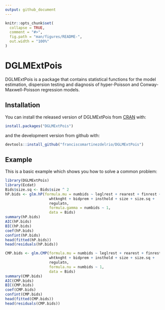```yaml
---
output: github_document
---
```


<!-- README.md is generated from README.Rmd. Please edit that file -->

```r
knitr::opts_chunk$set(
  collapse = TRUE,
  comment = "#>",
  fig.path = "man/figures/README-",
  out.width = "100%"
)
```
# DGLMExtPois

<!-- badges: start -->
<!-- badges: end -->

DGLMExtPois is a package that contains statistical functions for the model
estimation, dispersion testing and diagnosis of hyper-Poisson and
Conway-Maxwell-Poisson regression models.

## Installation

You can install the released version of DGLMExtPois from [CRAN](https://CRAN.R-project.org) with:

``` r
install.packages("DGLMExtPois")
```

and the development version from github with:

```r
devtools::install_github("franciscomartinezdelrio/DGLMExtPois")
```


## Example

This is a basic example which shows you how to solve a common problem:

```r
library(DGLMExtPois)
library(Ecdat)
Bids$size.sq <- Bids$size ^ 2
hP.bids <- glm.hP(formula.mu = numbids ~ leglrest + rearest + finrest +
                    whtknght + bidprem + insthold + size + size.sq +
                    regulatn,
                    formula.gamma = numbids ~ 1,
                    data = Bids)
summary(hP.bids)
AIC(hP.bids)
BIC(hP.bids)
coef(hP.bids)
confint(hP.bids)
head(fitted(hP.bids))
head(residuals(hP.bids))
```


```r
CMP.bids <- glm.CMP(formula.mu = numbids ~ leglrest + rearest + finrest +
                    whtknght + bidprem + insthold + size + size.sq +
                    regulatn,
                    formula.nu = numbids ~ 1,
                    data = Bids)
summary(CMP.bids)
AIC(CMP.bids)
BIC(CMP.bids)
coef(CMP.bids)
confint(CMP.bids)
head(fitted(CMP.bids))
head(residuals(CMP.bids))
```


